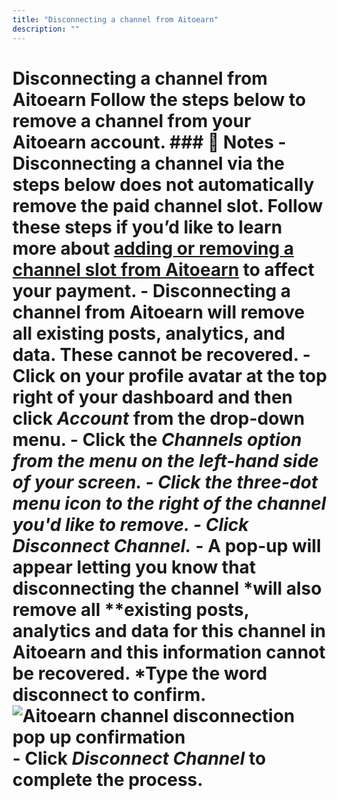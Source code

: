 ```yaml
---
title: "Disconnecting a channel from Aitoearn"
description: ""
---
```


<UpdatedAt />


# Disconnecting a channel from Aitoearn Follow the steps below to remove a channel from your Aitoearn account. ### 📝 Notes - Disconnecting a channel via the steps below does not automatically remove the paid channel slot. Follow these steps if you’d like to learn more about [adding or removing a channel slot from Aitoearn](https://aitoearn.helpscoutdocs.com/article/539-adding-or-removing-a-channel-slot-from-aitoearn) to affect your payment. - Disconnecting a channel from Aitoearn will remove all existing posts, analytics, and data. These cannot be recovered. - Click on your profile avatar at the top right of your dashboard and then click ***Account*** from the drop-down menu. - Click the ***Channels ***option from the menu on the left-hand side of your screen. - Click the three-dot menu icon to the right of the channel you'd like to remove. - Click ***Disconnect Channel******.*** - A pop-up will appear letting you know that disconnecting the channel *will also remove all **existing posts, analytics and data for this channel in Aitoearn and this information cannot be recovered. *Type the word **disconnect** to confirm. ![Aitoearn channel disconnection pop up confirmation](//d33v4339jhl8k0.cloudfront.net/docs/assets/64cb6cf86d4a3e191f237e66/images/682f5fe79cb4a324e4db2e3a/file-sdYISC3fAx.jpg) - Click ***Disconnect Channel*** to complete the process.